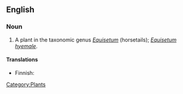 ==English==

===Noun===
{{en-noun|sg=[[rough]] [[horsetail]]}}

# A plant in the taxonomic genus ''[[Equisetum]]'' (horsetails); ''[[Equisetum hyemale]]''.

====Translations====
{{trans-top|plant}}
*Finnish: {{t+|fi|kangaskorte}}
{{trans-mid}}
{{trans-bottom}}

[[Category:Plants]]
